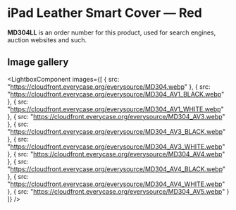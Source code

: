 
# iPad Leather Smart Cover — Red

<Callout type='info' emoji='👉🏻'>**MD304LL** is an order number for this product, used for search engines, auction websites and such.</Callout>

## Image gallery

<LightboxComponent
    images={[
      {
        src: "https://cloudfront.everycase.org/everysource/MD304.webp"
      },
      {
        src: "https://cloudfront.everycase.org/everysource/MD304_AV1_BLACK.webp"
      },
      {
        src: "https://cloudfront.everycase.org/everysource/MD304_AV1_WHITE.webp"
      },
      {
        src: "https://cloudfront.everycase.org/everysource/MD304_AV3.webp"
      },
      {
        src: "https://cloudfront.everycase.org/everysource/MD304_AV3_BLACK.webp"
      },
      {
        src: "https://cloudfront.everycase.org/everysource/MD304_AV3_WHITE.webp"
      },
      {
        src: "https://cloudfront.everycase.org/everysource/MD304_AV4.webp"
      },
      {
        src: "https://cloudfront.everycase.org/everysource/MD304_AV4_BLACK.webp"
      },
      {
        src: "https://cloudfront.everycase.org/everysource/MD304_AV4_WHITE.webp"
      },
      {
        src: "https://cloudfront.everycase.org/everysource/MD304_AV5.webp"
      }
    ]}
  />
